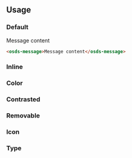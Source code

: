 
<GenericStyle />

## Usage

### Default
<Canvas withSource="none">
  <osds-message>Message content</osds-message>
</Canvas >

```html
<osds-message>Message content</osds-message>
```

### Inline
<InlineProperty />

### Color
<ColorProperty />

### Contrasted
<ContrastedProperty />

### Removable
<RemovableProperty />

### Icon
<IconProperty />

### Type
<TypeProperty />
